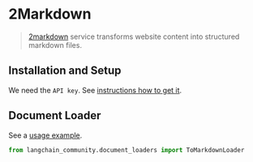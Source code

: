 # 2Markdown

>[2markdown](https://2markdown.com/) service transforms website content into structured markdown files.


## Installation and Setup

We need the `API key`. See [instructions how to get it](https://2markdown.com/login).

## Document Loader

See a [usage example](/oss/integrations/document_loaders/tomarkdown).

```python
from langchain_community.document_loaders import ToMarkdownLoader
```
